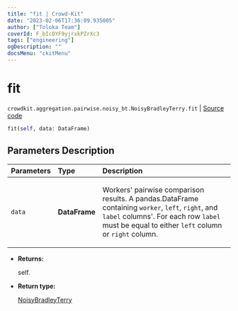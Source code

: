 ```yaml
---
title: "fit | Crowd-Kit"
date: "2023-02-06T17:36:09.935005"
author: ["Toloka Team"]
coverId: F_bIcOYF9yjrxkPZrXc3
tags: ["engineering"]
ogDescription: ""
docsMenu: "ckitMenu"
---
```


# fit
`crowdkit.aggregation.pairwise.noisy_bt.NoisyBradleyTerry.fit` | [Source code](https://github.com/Toloka/crowd-kit/blob/v1.2.0/crowdkit/aggregation/pairwise/noisy_bt.py#L69)

```python
fit(self, data: DataFrame)
```

## Parameters Description

| Parameters | Type | Description |
| :----------| :----| :-----------|
`data`|**DataFrame**|<p>Workers&#x27; pairwise comparison results. A pandas.DataFrame containing `worker`, `left`, `right`, and `label` columns&#x27;. For each row `label` must be equal to either `left` column or `right` column.</p>

* **Returns:**

  self.

* **Return type:**

  [NoisyBradleyTerry](/docs-new/crowd-kit/reference/crowdkit.aggregation.pairwise.noisy_bt.NoisyBradleyTerry)
